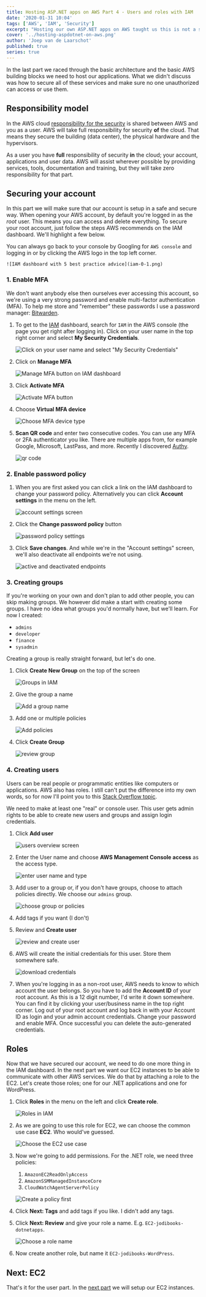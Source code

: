 ```yaml
---
title: Hosting ASP.NET apps on AWS Part 4 - Users and roles with IAM
date: '2020-01-31 10:04'
tags: ['AWS', 'IAM', 'Security']
excerpt: "Hosting our own ASP.NET apps on AWS taught us this is not a side project. On AWS we start with securing our root account and adding users and roles in IAM."
cover: '../hosting-aspdotnet-on-aws.png'
author: 'Joep van de Laarschot'
published: true
series: true
---
```


In the last part we raced through the basic architecture and the basic AWS building blocks we need to host our applications. What we didn't discuss was how to secure all of these services and make sure no one unauthorized can access or use them.

## Responsibility model

In the AWS cloud [responsibility for the security](https://aws.amazon.com/compliance/shared-responsibility-model/) is shared between AWS and you as a user. AWS will take full responsibility for security **of** the cloud. That means they secure the building (data center), the physical hardware and the hypervisors.

As a user you have **full** responsibility of security **in** the cloud; your account, applications and user data. AWS will assist wherever possible by providing services, tools, documentation and training, but they will take zero responsibility for that part.

## Securing your account

In this part we will make sure that our account is setup in a safe and secure way. When opening your AWS account, by default you're logged in as the _root_ user. This means you can access and delete everything. To secure your root account, just follow the steps AWS recommends on the IAM dashboard. We'll highlight a few below.

You can always go back to your console by Googling for `AWS console` and logging in or by clicking the AWS logo in the top left corner.

    ![IAM dashboard with 5 best practice advice](iam-0-1.png)

### 1. Enable MFA

We don't want anybody else then ourselves ever accessing this account, so we're using a very strong password and enable multi-factor authentication (MFA). To help me store and "remember" these passwords I use a password manager: [Bitwarden](https://bitwarden.com/).

1. To get to the [IAM](https://aws.amazon.com/iam/) dashboard, search for `IAM` in the AWS console (the page you get right after logging in). Click on your user name in the top right corner and select **My Security Credentials**.

    ![Click on your user name and select "My Security Credentials"](iam-1.png)

2. Click on **Manage MFA**

    ![Manage MFA button on IAM dashboard](iam-2.png)

3. Click **Activate MFA**

    ![Activate MFA button](iam-3.png)

4. Choose **Virtual MFA device**

    ![Choose MFA device type](iam-4.png)

5. **Scan QR code** and enter two consecutive codes. You can use any MFA or 2FA authenticator you like. There are multiple apps from, for example Google, Microsoft, LastPass, and more. Recently I discovered [Authy](https://authy.com/).

    ![qr code](iam-5.png)

### 2. Enable password policy

1. When you are first asked you can click a link on the IAM dashboard to change your password policy. Alternatively you can click **Account settings** in the menu on the left.

    ![account settings screen](iam-6.png)

2. Click the **Change password policy** button

    ![password policy settings](iam-7.png)

3. Click **Save changes**. And while we're in the "Account settings" screen, we'll also deactivate all endpoints we're not using.

    ![active and deactivated endpoints](iam-8.png)

### 3. Creating groups

If you're working on your own and don't plan to add other people, you can skip making groups. We however did make a start with creating some groups. I have no idea what groups you'd normally have, but we'll learn. For now I created:

- `admins`
- `developer`
- `finance`
- `sysadmin`

Creating a group is really straight forward, but let's do one.

1. Click **Create New Group** on the top of the screen

    ![Groups in IAM](iam-9.png)

2. Give the group a name

    ![Add a group name](iam-10.png)

3. Add one or multiple policies

    ![Add policies](iam-11.png)

4. Click **Create Group**

    ![review group](iam-12.png)

### 4. Creating users

Users can be real people or programmatic entities like computers or applications. AWS also has roles. I still can't put the difference into my own words, so for now I'll point you to this [Stack Overflow topic](https://stackoverflow.com/questions/46199680/difference-between-iam-role-and-iam-user-in-aws/46200171).

We need to make at least one "real" or console user. This user gets admin rights to be able to create new users and groups and assign login credentials.

1. Click **Add user**

    ![users overview screen](iam-13.png)

2. Enter the User name and choose **AWS Management Console access** as the access type.

    ![enter user name and type](iam-14.png)

3. Add user to a group or, if you don't have groups, choose to attach policies directly. We choose our `admins` group.

    ![choose group or policies](iam-15.png)

4. Add tags if you want (I don't)
5. Review and **Create user**

    ![review and create user](iam-16.png)

6. AWS will create the initial credentials for this user. Store them somewhere safe.

    ![download credentials](iam-17.png)

7. When you're logging in as a non-root user, AWS needs to know to which account the user belongs. So you have to add the **Account ID** of your root account. As this is a 12 digit number, I'd write it down somewhere. You can find it by clicking your user/business name in the top right corner. Log out of your root account and log back in with your Account ID as login and your admin account credentials. Change your password and enable MFA. Once successful you can delete the auto-generated credentials.

## Roles

Now that we have secured our account, we need to do one more thing in the IAM dashboard. In the next part we want our EC2 instances to be able to communicate with other AWS services. We do that by attaching a role to the EC2. Let's create those roles; one for our .NET applications and one for WordPress.

1. Click **Roles** in the menu on the left and click **Create role**.

    ![Roles in IAM](iam-18.png)

2. As we are going to use this role for EC2, we can choose the common use case **EC2**. Who would've guessed.

    ![Choose the EC2 use case](iam-19.png)

3. Now we're going to add permissions. For the .NET role, we need three policies:

    1. `AmazonEC2ReadOnlyAccess`
    2. `AmazonSSMManagedInstanceCore`
    3. `CloudWatchAgentServerPolicy`

    ![Create a policy first](iam-20.png)

4. Click **Next: Tags** and add tags if you like. I didn't add any tags.
5. Click **Next: Review** and give your role a name. E.g. `EC2-jodibooks-dotnetapps`.

    ![Choose a role name](iam-21.png)

6. Now create another role, but name it `EC2-jodibooks-WordPress`.

## Next: EC2

That's it for the user part. In the [next part](../hosting-asp-net-apps-aws-part-5-ec2-instances/) we will setup our EC2 instances.
